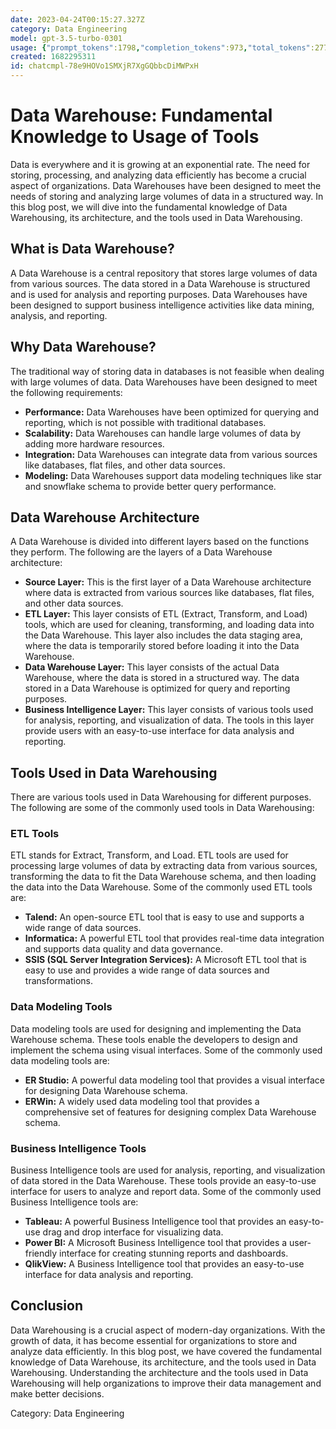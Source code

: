```yaml
---
date: 2023-04-24T00:15:27.327Z
category: Data Engineering
model: gpt-3.5-turbo-0301
usage: {"prompt_tokens":1798,"completion_tokens":973,"total_tokens":2771}
created: 1682295311
id: chatcmpl-78e9HOVo1SMXjR7XgGQbbcDiMWPxH
---
```


# Data Warehouse: Fundamental Knowledge to Usage of Tools

Data is everywhere and it is growing at an exponential rate. The need for storing, processing, and analyzing data efficiently has become a crucial aspect of organizations. Data Warehouses have been designed to meet the needs of storing and analyzing large volumes of data in a structured way. In this blog post, we will dive into the fundamental knowledge of Data Warehousing, its architecture, and the tools used in Data Warehousing.

## What is Data Warehouse?

A Data Warehouse is a central repository that stores large volumes of data from various sources. The data stored in a Data Warehouse is structured and is used for analysis and reporting purposes. Data Warehouses have been designed to support business intelligence activities like data mining, analysis, and reporting.

## Why Data Warehouse?

The traditional way of storing data in databases is not feasible when dealing with large volumes of data. Data Warehouses have been designed to meet the following requirements:

- **Performance:** Data Warehouses have been optimized for querying and reporting, which is not possible with traditional databases.
- **Scalability:** Data Warehouses can handle large volumes of data by adding more hardware resources.
- **Integration:** Data Warehouses can integrate data from various sources like databases, flat files, and other data sources.
- **Modeling:** Data Warehouses support data modeling techniques like star and snowflake schema to provide better query performance.

## Data Warehouse Architecture

A Data Warehouse is divided into different layers based on the functions they perform. The following are the layers of a Data Warehouse architecture:

- **Source Layer:** This is the first layer of a Data Warehouse architecture where data is extracted from various sources like databases, flat files, and other data sources.
- **ETL Layer:** This layer consists of ETL (Extract, Transform, and Load) tools, which are used for cleaning, transforming, and loading data into the Data Warehouse. This layer also includes the data staging area, where the data is temporarily stored before loading it into the Data Warehouse.
- **Data Warehouse Layer:** This layer consists of the actual Data Warehouse, where the data is stored in a structured way. The data stored in a Data Warehouse is optimized for query and reporting purposes.
- **Business Intelligence Layer:** This layer consists of various tools used for analysis, reporting, and visualization of data. The tools in this layer provide users with an easy-to-use interface for data analysis and reporting.

## Tools Used in Data Warehousing

There are various tools used in Data Warehousing for different purposes. The following are some of the commonly used tools in Data Warehousing:

### ETL Tools

ETL stands for Extract, Transform, and Load. ETL tools are used for processing large volumes of data by extracting data from various sources, transforming the data to fit the Data Warehouse schema, and then loading the data into the Data Warehouse. Some of the commonly used ETL tools are:

- **Talend:** An open-source ETL tool that is easy to use and supports a wide range of data sources.
- **Informatica:** A powerful ETL tool that provides real-time data integration and supports data quality and data governance.
- **SSIS (SQL Server Integration Services):** A Microsoft ETL tool that is easy to use and provides a wide range of data sources and transformations.

### Data Modeling Tools

Data modeling tools are used for designing and implementing the Data Warehouse schema. These tools enable the developers to design and implement the schema using visual interfaces. Some of the commonly used data modeling tools are:

- **ER Studio:** A powerful data modeling tool that provides a visual interface for designing Data Warehouse schema.
- **ERWin:** A widely used data modeling tool that provides a comprehensive set of features for designing complex Data Warehouse schema.

### Business Intelligence Tools

Business Intelligence tools are used for analysis, reporting, and visualization of data stored in the Data Warehouse. These tools provide an easy-to-use interface for users to analyze and report data. Some of the commonly used Business Intelligence tools are:

- **Tableau:** A powerful Business Intelligence tool that provides an easy-to-use drag and drop interface for visualizing data.
- **Power BI:** A Microsoft Business Intelligence tool that provides a user-friendly interface for creating stunning reports and dashboards.
- **QlikView:** A Business Intelligence tool that provides an easy-to-use interface for data analysis and reporting.

## Conclusion

Data Warehousing is a crucial aspect of modern-day organizations. With the growth of data, it has become essential for organizations to store and analyze data efficiently. In this blog post, we have covered the fundamental knowledge of Data Warehouse, its architecture, and the tools used in Data Warehousing. Understanding the architecture and the tools used in Data Warehousing will help organizations to improve their data management and make better decisions.

Category: Data Engineering